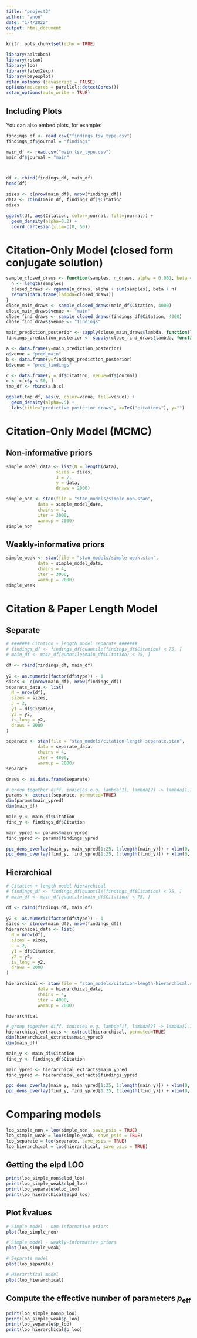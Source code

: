 ```yaml
---
title: "project2"
author: "anon"
date: "1/4/2022"
output: html_document
---
```


```r
knitr::opts_chunk$set(echo = TRUE)
```


```r
library(aaltobda)
library(rstan)
library(loo)
library(latex2exp)
library(bayesplot)
rstan_options (javascript = FALSE)
options(mc.cores = parallel::detectCores())
rstan_options(auto_write = TRUE)
```

## Including Plots

You can also embed plots, for example:

```r
findings_df <- read.csv("findings.tsv_type.csv")
findings_df$journal = "findings"

main_df <- read.csv("main.tsv_type.csv")
main_df$journal = "main"



df <- rbind(findings_df, main_df)
head(df)
```

```r
sizes <- c(nrow(main_df), nrow(findings_df))
data <- rbind(main_df, findings_df)$Citation
sizes
```

```r
ggplot(df, aes(Citation, color=journal, fill=journal)) +
  geom_density(alpha=0.2) +
  coord_cartesian(xlim=c(0, 50))
```


# Citation-Only Model (closed form conjugate solution)

```r
sample_closed_draws <- function(samples, n_draws, alpha = 0.001, beta = 0.001) {
  n <- length(samples)
  closed_draws <- rgamma(n_draws, alpha + sum(samples), beta + n)  
  return(data.frame(lambda=closed_draws))
}
close_main_draws <- sample_closed_draws(main_df$Citation, 4000)
close_main_draws$venue <- "main"
close_find_draws <- sample_closed_draws(findings_df$Citation, 4000)
close_find_draws$venue <- "findings"

main_prediction_posterior <- sapply(close_main_draws$lambda, function(lambda) rpois(1, lambda))
findings_prediction_posterior <- sapply(close_find_draws$lambda, function(lambda) rpois(1, lambda))
```


```r
a <- data.frame(y=main_prediction_posterior)
a$venue = "pred_main"
b <- data.frame(y=findings_prediction_posterior)
b$venue = "pred_findings"

c <- data.frame(y = df$Citation, venue=df$journal)
c <- c[c$y < 50, ]
tmp_df <- rbind(a,b,c)

ggplot(tmp_df, aes(y, color=venue, fill=venue)) +
  geom_density(alpha=.5) +
  labs(title="predictive posterior draws", x=TeX("citations"), y="")
```
# Citation-Only Model (MCMC)

## Non-informative priors

```r
simple_model_data <- list(N = length(data),
                   sizes = sizes,
                   J = 2,
                   y = data,
                   draws = 2000)

simple_non <- stan(file = "stan_models/simple-non.stan", 
            data = simple_model_data,
            chains = 4,
            iter = 3000,
            warmup = 2000)
simple_non
```

## Weakly-informative priors

```r
simple_weak <- stan(file = "stan_models/simple-weak.stan", 
            data = simple_model_data,
            chains = 4,
            iter = 3000,
            warmup = 2000)
simple_weak
```


# Citation & Paper Length Model

## Separate

```r
# ####### Citation + length model separate #######
# findings_df <- findings_df[quantile(findings_df$Citation) < 75, ]
# main_df <- main_df[quantile(main_df$Citation) < 75, ]

df <- rbind(findings_df, main_df)
  
y2 <- as.numeric(factor(df$type)) - 1
sizes <- c(nrow(main_df), nrow(findings_df))
separate_data <- list(
  N = nrow(df),
  sizes = sizes,
  J = 2,
  y1 = df$Citation,
  y2 = y2,
  is_long = y2,
  draws = 2000
)

separate <- stan(file = "stan_models/citation-length-separate.stan", 
            data = separate_data,
            chains = 4,
            iter = 4000,
            warmup = 2000)
separate
```

```r
draws <- as.data.frame(separate)

# group together diff. indicies e.g. lambda[1], lambda[2] -> lambda[1,1]
params <- extract(separate, permuted=TRUE)
dim(params$main_ypred)
dim(main_df)
```

```r
main_y <- main_df$Citation
find_y <- findings_df$Citation

main_ypred <- params$main_ypred
find_ypred <- params$findings_ypred

ppc_dens_overlay(main_y, main_ypred[1:25, 1:length(main_y)]) + xlim(0, 50)
ppc_dens_overlay(find_y, find_ypred[1:25, 1:length(find_y)]) + xlim(0, 50)
```

## Hierarchical
```r
# Citation + length model hierarchical
# findings_df <- findings_df[quantile(findings_df$Citation) < 75, ]
# main_df <- main_df[quantile(main_df$Citation) < 75, ]

df <- rbind(findings_df, main_df)
  
y2 <- as.numeric(factor(df$type)) - 1
sizes <- c(nrow(main_df), nrow(findings_df))
hierarchical_data <- list(
  N = nrow(df),
  sizes = sizes,
  J = 2,
  y1 = df$Citation,
  y2 = y2,
  is_long = y2,
  draws = 2000
)

hierarchical <- stan(file = "stan_models/citation-length-hierarchical.stan", 
            data = hierarchical_data,
            chains = 4,
            iter = 4000,
            warmup = 2000)

hierarchical
```

```r
# group together diff. indicies e.g. lambda[1], lambda[2] -> lambda[1,1]
hierarchical_extracts <- extract(hierarchical, permuted=TRUE)
dim(hierarchical_extracts$main_ypred)
dim(main_df)
```

```r
main_y <- main_df$Citation
find_y <- findings_df$Citation

main_ypred <- hierarchical_extracts$main_ypred
find_ypred <- hierarchical_extracts$findings_ypred

ppc_dens_overlay(main_y, main_ypred[1:25, 1:length(main_y)]) + xlim(0, 50)
ppc_dens_overlay(find_y, find_ypred[1:25, 1:length(find_y)]) + xlim(0, 50)
```

# Comparing models

```r
loo_simple_non = loo(simple_non, save_psis = TRUE)
loo_simple_weak = loo(simple_weak, save_psis = TRUE)
loo_separate = loo(separate, save_psis = TRUE)
loo_hierarchical = loo(hierarchical, save_psis = TRUE)
```

## Getting the elpd LOO

```r
print(loo_simple_non$elpd_loo)
print(loo_simple_weak$elpd_loo)
print(loo_separate$elpd_loo)
print(loo_hierarchical$elpd_loo)
```

## Plot $\hat{k}$values

```r
# Simple model - non-informative priors
plot(loo_simple_non)
```
```r
# Simple model - weakly-informative priors
plot(loo_simple_weak)
```

```r
# Separate model
plot(loo_separate)
```

```r
# Hierarchical model
plot(loo_hierarchical)
```

## Compute the effective number of parameters $p_\text{eff}$

```r
print(loo_simple_non$p_loo)
print(loo_simple_weak$p_loo)
print(loo_separate$p_loo)
print(loo_hierarchical$p_loo)
```

